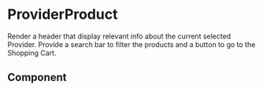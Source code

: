 
# ProviderProduct

Render a header that display relevant info about the current selected Provider.
Provide a search bar to filter the products and a button to go to the Shopping Cart.

## Component

<Story id="pages-provider-components-providerheader--default" />

<ArgsTable Story="pages-provider-components-providerheader--default" />
